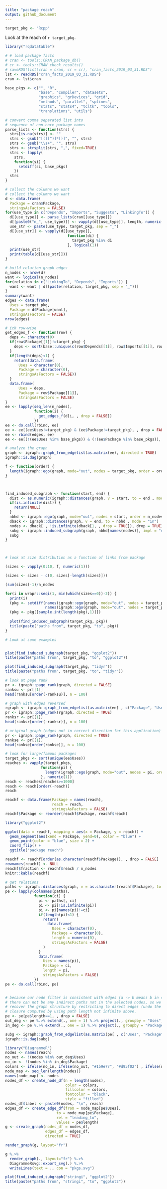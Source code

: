 ```yaml
---
title: "package reach"
output: github_document
---
```


```r
target_pkg <- "Rcpp"
```

Look at the reach of `r target_pkg`.


```r
library("rqdatatable")

# # load package facts
# cran <- tools::CRAN_package_db()
# cr <- tools::CRAN_check_results()
# saveRDS(list(cran = cran, cr = cr), "cran_facts_2019_03_31.RDS")
lst <- readRDS("cran_facts_2019_03_31.RDS")
cran <- lst$cran
```


```r
base_pkgs <- c("", "R", 
               "base", "compiler", "datasets", 
               "graphics", "grDevices", "grid",
               "methods", "parallel", "splines", 
               "stats", "stats4", "tcltk", "tools",
               "translations", "utils")

# convert comma separated list into
# sequence of non-core package names
parse_lists <- function(strs) {
  strs[is.na(strs)] <- ""
  strs <- gsub("[(][^)]*[)]", "", strs)
  strs <- gsub("\\s+", "", strs)
  strs <- strsplit(strs, ",", fixed=TRUE)
  strs <- lapply(
    strs,
    function(si) {
      setdiff(si, base_pkgs)
    })
  strs
}

# collect the columns we want
# collect the columns we want
d <- data.frame(
  Package = cran$Package,
  stringsAsFactors = FALSE)
for(use_type in c("Depends", "Imports", "Suggests", "LinkingTo")) {
  d[[use_type]] <- parse_lists(cran[[use_type]])
  d[[paste0("n_", use_type)]] <- vapply(d[[use_type]], length, numeric(1))
  use_str <- paste(use_type, target_pkg, sep = "_")
  d[[use_str]] <- vapply(d[[use_type]], 
                            function(di) {
                              target_pkg %in% di
                            }, logical(1))
  print(use_str)
  print(table(d[[use_str]]))
}
```

```r
# build relation graph edges
n_nodes <- nrow(d)
want <- logical(n_nodes)
for(relation in c("LinkingTo", "Depends", "Imports")) {
  want <- want | d[[paste(relation, target_pkg, sep = "_")]]
}
summary(want)
edges <- data.frame(
  Uses = target_pkg,
  Package = d$Package[want],
  stringsAsFactors = FALSE)
nrow(edges)

# ick row-wise
get_edges_f <- function(row) {
  deps <- character(0)
  if(row$Package[[1]]!=target_pkg) {
    deps <- sort(base::unique(c(row$Depends[[1]], row$Imports[[1]], row$LinkingTo[[1]])))
  }
  if(length(deps)<1) {
    return(data.frame(
      Uses = character(0),
      Package = character(0),
      stringsAsFactors = FALSE))
  }
  data.frame(
      Uses = deps,
      Package = row$Package[[1]],
      stringsAsFactors = FALSE)
}
ee <- lapply(seq_len(n_nodes),
             function(i) {
               get_edges_f(d[i, , drop = FALSE])
             })
ee <- do.call(rbind, ee)
ee <- ee[(ee$Uses!=target_pkg) & (ee$Package!=target_pkg), , drop = FALSE]
ee <- rbind(edges, ee)
ee <- ee[(!(ee$Uses %in% base_pkgs)) & (!(ee$Package %in% base_pkgs)), , drop = FALSE]
```

```r
# analyze the graph
graph <- igraph::graph_from_edgelist(as.matrix(ee), directed = TRUE)
igraph::is.dag(graph)

f <- function(order) {
  length(igraph::ego(graph, mode="out", nodes = target_pkg, order = order)[[1]])
}



find_induced_subgraph <- function(start, end) {
  dist <- as.numeric(igraph::distances(graph, v = start, to = end , mode = "out"))
  if(is.infinite(dist)) {
    return(NULL)
  }
  nbhd <- igraph::ego(graph, mode="out", nodes = start, order = n_nodes)[[1]]
  dback <- igraph::distances(graph, v = end, to = nbhd , mode = "in")
  nodes <- dback[ , !is.infinite(dback[1, , drop = TRUE]), drop = TRUE]
  subg <- igraph::induced_subgraph(graph, nbhd[names(nodes)], impl = "create_from_scratch")
  subg
}



# look at size distribution as a function of links from package

(sizes <- vapply(0:10, f, numeric(1)))

(sizes <- sizes - c(0, sizes[-length(sizes)]))

(sum(sizes)-1)/n_nodes

for(i in wrapr::seqi(1, min(which(sizes==0))-2)) {
  print(i)
  (pkg <- setdiff(names(igraph::ego(graph, mode="out", nodes = target_pkg, order = i)[[1]]), 
                  names(igraph::ego(graph, mode="out", nodes = target_pkg, order = i-1)[[1]])))
  (pkg <- pkg[[sample.int(length(pkg),1)]])
  
  plot(find_induced_subgraph(target_pkg, pkg))
  title(paste("paths from", target_pkg, "to", pkg))
}
```

```r
# Look at some examples


plot(find_induced_subgraph(target_pkg, "ggplot2"))
title(paste("paths from", target_pkg, "to", "ggplot2"))

plot(find_induced_subgraph(target_pkg, "tidyr"))
title(paste("paths from", target_pkg, "to", "tidyr"))
```

```r
# look at page rank
pr <- igraph::page_rank(graph, directed = FALSE)
ranksu <- pr[[1]]
head(ranksu[order(-ranksu)], n = 100)

# graph with edges reversed
rgraph <- igraph::graph_from_edgelist(as.matrix(ee[ , c("Package", "Uses"), ]), directed = TRUE)
pr <- igraph::page_rank(rgraph, directed = TRUE)
ranksr <- pr[[1]]
head(ranksr[order(-ranksr)], n = 100)

# original graph (edges not in correct direction for this application)
pr <- igraph::page_rank(graph, directed = TRUE)
rankse <- pr[[1]]
head(rankse[order(rankse)], n = 100)
```


```r
# look for large/famous packages
target_pkgs <- sort(unique(ee$Uses))
reaches <- vapply(target_pkgs,
                function(pi) {
                  length(igraph::ego(graph, mode="out", nodes = pi, order = 100)[[1]])
                }, numeric(1))
reach <- reaches[reaches>=1000]
reach <- reach[order(-reach)]
reach

reachf <- data.frame(Package = names(reach),
                     reach = reach,
                     stringsAsFactors = FALSE)
reachf$Package <- reorder(reachf$Package, reachf$reach)

library("ggplot2")

ggplot(data = reachf, mapping = aes(x = Package, y = reach)) + 
  geom_segment(aes(xend = Package, yend=0), color = "blue") +
  geom_point(color = "blue", size = 2) +
  coord_flip() +
  ggtitle("package reach")

reachf <- reachf[order(as.character(reachf$Package)), , drop = FALSE]
rownames(reachf) <- NULL
reachf$fraction <- reachf$reach / n_nodes
knitr::kable(reachf)

# get relations
paths <- igraph::distances(graph, v = as.character(reachf$Package), to = as.character(reachf$Package) , mode = "out")
pe <- lapply(colnames(paths),
             function(ci) {
               pi <- paths[, ci]
               pi <- pi[!is.infinite(pi)]
               pi <- pi[names(pi)!=ci]
               if(length(pi)<1) {
                 return(
                   data.frame(
                     Uses = character(0),
                     Package = character(0),
                     length = numeric(0),
                     stringsAsFactors = FALSE)
                 )
               }
               data.frame(
                 Uses = names(pi),
                 Package = ci,
                 length = pi,
                 stringsAsFactors = FALSE)
             })
pe <- do.call(rbind, pe)


# because our node filter is consistent with edges (a -> b means b in set implies a in set)
# there can not be any indirect paths not in the selected nodes, so we can
# recover the graph structure by restricting to direct edges (undo the transitivie
# closure computed by using path length not infinite above.
pe <- pe[pe$length==1, , drop = FALSE]  
out_deg <- pe %.>% extend(., one = 1) %.>% project(., groupby = "Uses", count = sum(one))
in_deg <- pe %.>% extend(., one = 1) %.>% project(., groupby = "Package", count = sum(one))

subg <- igraph::graph_from_edgelist(as.matrix(pe[ , c("Uses", "Package")]), directed = TRUE)
igraph::is.dag(subg)

library("DiagrammeR")
nodes <- names(reach)
no_out <- !(nodes %in% out_deg$Uses)
no_in <- !(nodes %in% in_deg$Package)
colors <- ifelse(no_in, ifelse(no_out, "#1b9e77", "#d95f02") , ifelse(no_out, "#7570b3", "#e7298a"))
node_map <- seq_len(length(nodes))
names(node_map) <- nodes
nodes_df <- create_node_df(n = length(nodes),
                           color = colors,
                           fillcolor = colors,
                           fontcolor = "black",
                           style = "filled")
nodes_df$label <- paste0(nodes, "\n", reach)
edges_df <- create_edge_df(from = node_map[pe$Uses],
                       to = node_map[pe$Package],
                       rel = "leading_to",
                       values = pe$length)
g <- create_graph(nodes_df = nodes_df,
                  edges_df = edges_df,
                  directed = TRUE)

render_graph(g, layout="fr")

g %.>%
  render_graph(., layout="fr") %.>%
  DiagrammeRsvg::export_svg(.) %.>%
  writeLines(text = ., con = "pkgs.svg")

plot(find_induced_subgraph("stringi", "ggplot2"))
title(paste("paths from", "stringi", "to", "ggplot2"))
```



